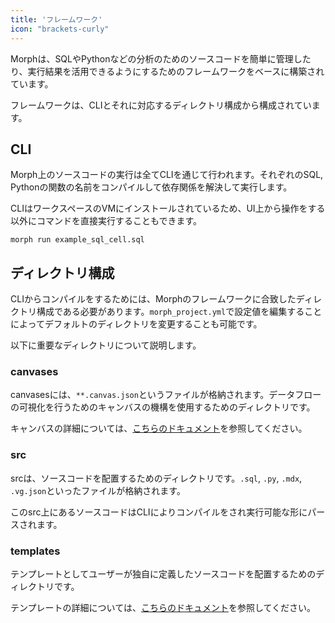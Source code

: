 ```yaml
---
title: 'フレームワーク'
icon: "brackets-curly"
---
```


Morphは、SQLやPythonなどの分析のためのソースコードを簡単に管理したり、実行結果を活用できるようにするためのフレームワークをベースに構築されています。

フレームワークは、CLIとそれに対応するディレクトリ構成から構成されています。

## CLI

Morph上のソースコードの実行は全てCLIを通じて行われます。それぞれのSQL, Pythonの関数の名前をコンパイルして依存関係を解決して実行します。

CLIはワークスペースのVMにインストールされているため、UI上から操作をする以外にコマンドを直接実行することもできます。

```shell
morph run example_sql_cell.sql
```

## ディレクトリ構成

CLIからコンパイルをするためには、Morphのフレームワークに合致したディレクトリ構成である必要があります。`morph_project.yml`で設定値を編集することによってデフォルトのディレクトリを変更することも可能です。

以下に重要なディレクトリについて説明します。

### canvases

canvasesには、`**.canvas.json`というファイルが格納されます。データフローの可視化を行うためのキャンバスの機構を使用するためのディレクトリです。

キャンバスの詳細については、[こちらのドキュメント](/docs/ja/workspace/about-canvas)を参照してください。

### src

srcは、ソースコードを配置するためのディレクトリです。`.sql`, `.py`, `.mdx`, `.vg.json`といったファイルが格納されます。

このsrc上にあるソースコードはCLIによりコンパイルをされ実行可能な形にパースされます。

### templates

テンプレートとしてユーザーが独自に定義したソースコードを配置するためのディレクトリです。

テンプレートの詳細については、[こちらのドキュメント](/docs/ja/workspace/template)を参照してください。
